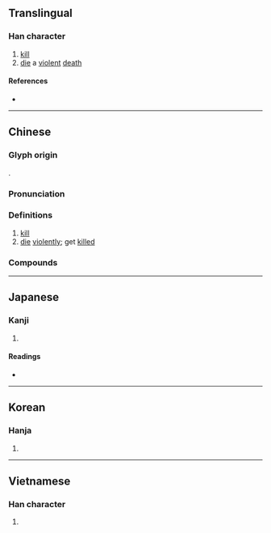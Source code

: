 {{character info/new}}
{{also|毙}}
==Translingual==

===Han character===
{{Han char|rn=66|rad=攴|as=14|sn=18|four=98211|canj=FKMNP|ids=⿱敝死}}

# [[kill]]
# [[die]] a [[violent]] [[death]]

====References====
* {{Han ref|kx=0476.090|dkj=13417|dj=0831.080|hdz=21478.050|uh=6583|ud=25987|bh=C0C5|bd=49349}}

----

==Chinese==
{{zh-forms|s=毙}}

===Glyph origin===
{{Han etym}}
{{Han compound|敝|死|c1=p|c2=s|t2=death|ls=psc}}.

===Pronunciation===
{{zh-pron
|m=bì
|c=bai6
|h=pfs=
|md=
|mn=qz,tw,xm:pē/zz:pī/tw,xm:pè
|mn_note=pè - vernacular (俗)
|w=
|mc=y
|oc=y
|cat=v
}}

===Definitions===
{{zh-hanzi}}

# [[kill]]
# [[die]] [[violently]]; get [[killed]]

===Compounds===
{{zh-der|槍斃|擊斃|斃命|作法自斃|倒斃|勒斃|坐以待斃|多行不義必自斃|待斃|暴斃|束手就斃|束手待斃|斃傷|瘐斃|路斃|酷斃|自斃}}

----

==Japanese==

===Kanji===
{{ja-kanji|grade=|rs=攴14}}

# {{defn|lang=ja|sort=攴14}}

====Readings====
* {{ja-readings|goon=[[べ]] (be)|kanon=[[へい]] (hei)|kun=[[たおれる]] (taoreru)}}

----

==Korean==

===Hanja===
{{ko-hanja|hangeul=폐|eumhun=|rv=pye|mr=p'ye|y=phyey}}

# {{defn|lang=ko|sort=攴14}}

----

==Vietnamese==

===Han character===
{{vi-hantu|[[tệ]], [[tễ]]|rs=攴14}}

# {{defn|lang=vi|sort=攴14}}